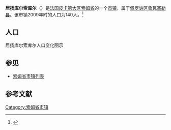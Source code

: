 {{Infobox French commune
|name                    = 居扬库尔索库尔
|native name             = Guyencourt-Saulcourt
|image flag              = 
|image flag size         = 
|flag legend             = 
|image coat of arms      = 
|image coat of arms size = 
|coat of arms legend     = 
|city motto              = 
|image                   = Guyencourt-Saulcourt église 1.jpg
|caption                 = 
|map                     = 
|adjustable map          = 
|time zone               = 
|longitude              = 3.080833
|latitude               = 50.00027778
|arrondissement         = [[佩罗讷区|佩罗讷区]]
|canton                 = [[鲁瓦塞勒县|鲁瓦塞勒县]]
|subdivisions entry      = 
|subdivisions            = 
|intercommunality        = 
|mayor                   = 
|term                    = 
|elevation m             = 
|INSEE                  = 80404
|postal code             = 80240
|website                 = 
}}
{{French Commune Map|80404}}
'''居扬库尔索库尔'''（{{lang-fr|Guyencourt-Saulcourt}}）是[[法国|法国]][[皮卡第大区|皮卡第大区]][[索姆省|索姆省]]的一个[[市镇_(法国)|市镇]]，属于[[佩罗讷区|佩罗讷区]][[鲁瓦塞勒县|鲁瓦塞勒县]]。该市镇2009年时的人口为140人。<ref name="Statmallen Areal i Frankrikes kommuner">{{cite web|url=http://www.insee.fr/fr/ppp/bases-de-donnees/recensement/populations-legales/france-departements.asp?annee=2009#departements|title=Insee, Populations légales 2009 pour les départements et les collectivités d'outre-mer France métropolitaine et DOM|accessdate=2012-01-30|archive-date=2012-01-08|archive-url=https://web.archive.org/web/20120108000120/http://www.insee.fr/fr/ppp/bases-de-donnees/recensement/populations-legales/france-departements.asp?annee=2009#departements|dead-url=no}}</ref>

== 人口 ==
居扬库尔索库尔人口变化图示
{{French Commune Population|80404}}

== 参见 ==
* [[索姆省市镇列表|索姆省市镇列表]]

== 参考文献 ==
{{reflist}}

{{索姆省市鎮}}

[[Category:索姆省市镇|Category:索姆省市镇]]